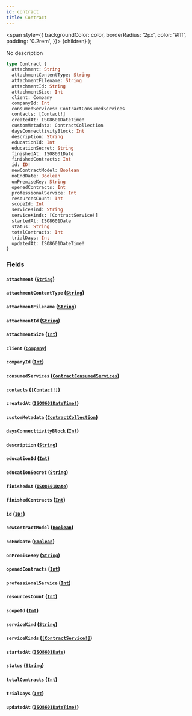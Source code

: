 ```yaml
---
id: contract
title: Contract
---
```


<span
style={{
      backgroundColor: color,
      borderRadius: '2px',
      color: '#fff',
      padding: '0.2rem',
    }}>
{children}
</span>
);

No description

```graphql
type Contract {
  attachment: String
  attachmentContentType: String
  attachmentFilename: String
  attachmentId: String
  attachmentSize: Int
  client: Company
  companyId: Int
  consumedServices: ContractConsumedServices
  contacts: [Contact!]
  createdAt: ISO8601DateTime!
  customMetadata: ContractCollection
  daysConnecttivityBlock: Int
  description: String
  educationId: Int
  educationSecret: String
  finishedAt: ISO8601Date
  finishedContracts: Int
  id: ID!
  newContractModel: Boolean
  noEndDate: Boolean
  onPremiseKey: String
  openedContracts: Int
  professionalService: Int
  resourcesCount: Int
  scopeId: Int
  serviceKind: String
  serviceKinds: [ContractService!]
  startedAt: ISO8601Date
  status: String
  totalContracts: Int
  trialDays: Int
  updatedAt: ISO8601DateTime!
}
```

### Fields

#### `attachment` ([`String`](/api/graphql/documentation/scalars/string))

#### `attachmentContentType` ([`String`](/api/graphql/documentation/scalars/string))

#### `attachmentFilename` ([`String`](/api/graphql/documentation/scalars/string))

#### `attachmentId` ([`String`](/api/graphql/documentation/scalars/string))

#### `attachmentSize` ([`Int`](/api/graphql/documentation/scalars/int))

#### `client` ([`Company`](/api/graphql/documentation/objects/company))

#### `companyId` ([`Int`](/api/graphql/documentation/scalars/int))

#### `consumedServices` ([`ContractConsumedServices`](/api/graphql/documentation/objects/contract-consumed-services))

#### `contacts` ([`[Contact!]`](/api/graphql/documentation/objects/contact))

#### `createdAt` ([`ISO8601DateTime!`](/api/graphql/documentation/scalars/iso-8601-date-time))

#### `customMetadata` ([`ContractCollection`](/api/graphql/documentation/objects/contract-collection))

#### `daysConnecttivityBlock` ([`Int`](/api/graphql/documentation/scalars/int))

#### `description` ([`String`](/api/graphql/documentation/scalars/string))

#### `educationId` ([`Int`](/api/graphql/documentation/scalars/int))

#### `educationSecret` ([`String`](/api/graphql/documentation/scalars/string))

#### `finishedAt` ([`ISO8601Date`](/api/graphql/documentation/scalars/iso-8601-date))

#### `finishedContracts` ([`Int`](/api/graphql/documentation/scalars/int))

#### `id` ([`ID!`](/api/graphql/documentation/scalars/id))

#### `newContractModel` ([`Boolean`](/api/graphql/documentation/scalars/boolean))

#### `noEndDate` ([`Boolean`](/api/graphql/documentation/scalars/boolean))

#### `onPremiseKey` ([`String`](/api/graphql/documentation/scalars/string))

#### `openedContracts` ([`Int`](/api/graphql/documentation/scalars/int))

#### `professionalService` ([`Int`](/api/graphql/documentation/scalars/int))

#### `resourcesCount` ([`Int`](/api/graphql/documentation/scalars/int))

#### `scopeId` ([`Int`](/api/graphql/documentation/scalars/int))

#### `serviceKind` ([`String`](/api/graphql/documentation/scalars/string))

#### `serviceKinds` ([`[ContractService!]`](/api/graphql/documentation/objects/contract-service))

#### `startedAt` ([`ISO8601Date`](/api/graphql/documentation/scalars/iso-8601-date))

#### `status` ([`String`](/api/graphql/documentation/scalars/string))

#### `totalContracts` ([`Int`](/api/graphql/documentation/scalars/int))

#### `trialDays` ([`Int`](/api/graphql/documentation/scalars/int))

#### `updatedAt` ([`ISO8601DateTime!`](/api/graphql/documentation/scalars/iso-8601-date-time))
